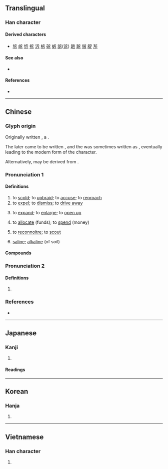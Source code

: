 {{also|斤}}
{{character info}}

==Translingual==

===Han character===
{{Han char|rn=69|rad=斤|as=01|sn=5|four=72231|canj=HMY|ids=⿸斤丶,⿸𠂋卜}}

====Derived characters====
* [[坼]] [[𡶜]] [[𢘛]] [[拆]] [[泝]] [[柝]] [[䂨]] [[蚸]] [[訴]]([[诉]]) [[䞣]] [[跅]] [[㿭]] [[䟟]] [[𦭐]]

====See also====
* {{l|mul|斤}} <!-- graphically similar -->

====References====
* {{Han ref|kx=0479.050|dkj=13535|dj=0837.240|hdz=32022.030|uh=65A5|ud=26021|bh=A5B8|bd=42424}}

----

==Chinese==
{{zh-forms|alt=㡿,𢇛,厈,𠨺,𤵍}}

===Glyph origin===
{{Han etym}}
Originally written {{zh-l|*㡿}}, a {{Han compound|广|屰|c1=s|c2=p|t1=building|t2=|ls=psc|nocap=y}}.

The {{zh-l|*屰}} later came to be written {{zh-l|*干}}, and the {{zh-l|*广}} was sometimes written as {{zh-l|*厂}}, eventually leading to the modern form of the character.

Alternatively, may be derived from {{zh-l|*宅}}.

===Pronunciation 1===
{{zh-pron
|m=chì
|c=cik1
|h=pfs=
|md=
|mn=qz:thiak/tw,xm,zz:thek/qz,xm,zz:thak
|mn_note=thiak/thek - literary; thak - vernacular
|w=
|mc=2
|oc=1,2
|cat=v
}}

====Definitions====
{{zh-hanzi}}

# to [[scold]]; to [[upbraid]]; to [[accuse]]; to [[reproach]]
# to [[expel]]; to [[dismiss]]; to [[drive away]]
# {{lb|zh|literary}} to [[expand]]; to [[enlarge]]; to [[open up]]
# {{lb|zh|literary}} to [[allocate]] (funds); to [[spend]] (money)
# {{lb|zh|literary}} to [[reconnoitre]]; to [[scout]]
# {{lb|zh|literary}} [[saline]]; [[alkaline]] (of soil)

====Compounds====
{{zh-der|充斥|呵斥|喝斥|嚴斥|屏斥|怒斥|拒斥|指斥|排斥|排斥命題|排斥異己|揮斥|擯斥|斥候|斥力|斥喝|斥土|斥地|斥埴|斥堠|斥大|斥斥|斥罵|斥罷|斥責|斥資|斥賣|斥退|斥逐|斥革|斥騎|斥鷃|斥鹵|申斥|痛斥|直斥|罷斥|訓斥|訶斥|貶斥|遷斥|鄙斥|駁斥}}

===Pronunciation 2===
{{zh-pron
|m=chè
|mc=1
|oc=n,1
|cat=
}}

====Definitions====
{{zh-hanzi}}

# {{zh-only|斥山}}

===References===
* {{R:yue:Hanzi}}

----

==Japanese==

===Kanji===
{{ja-kanji|grade=c|rs=斤01}}

# {{l|en|retreat}}

====Readings====
{{ja-readings
|goon=しゃく
|kanon=せき
|kun=しりぞ-ける
}}

----

==Korean==

===Hanja===
{{ko-hanja|hangeul=척|eumhun=|rv=cheok|mr=ch'ŏk|y=chek}}

# {{rfdef|ko|sort=斤01}}

----

==Vietnamese==

===Han character===
{{vi-readings|reading=xịch, xệch, xích, sệch, xếch|rs=斤01}}

# {{rfdef|vi|sort=斤01}}